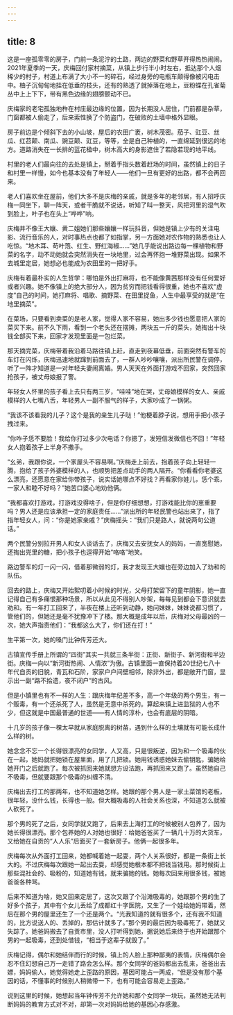 ```yaml
---
---
---
```

title: 8
---





这是一座孤零零的房子，门前一条泥泞的土路，两边的野菜和野草开得热热闹闹。2021年夏季的一天，庆梅回付家村摘菜，从镇上步行半小时左右，抵达那个人烟稀少的村子，村道上布满了大小不一的碎石，经过身旁的电瓶车颠得像被闪电击中。柚子沉甸甸地挂在低垂的枝头，还有的熟透了就掉落在地上，豆粉蝶在孔雀菊丛中上上下下，带有黑色边缘的翅膀颤动不已。

庆梅家的老宅孤独地杵在村庄最边缘的位置，因为长期没人居住，门前都是杂草，门窗都被人偷走了，后来索性换了个防盗门，在破败的土墙中格外显眼。

房子前边是个倾斜下去的小山坡，屋后的农田广袤，树木茂密。茄子、豇豆、丝瓜、红苕颠、南瓜、豌豆颠、豇豆，等等，全是自己种植的，一直绵延到很远的地方。道路消失在一长排的蓝花楹中，树木高大的身影遮住了若隐若现的地平线。

村里的老人们最向往的去处是镇上，掰着手指头数着赶场的时间，虽然镇上的日子和村里一样慢，如今也基本没有了年轻人——他们一旦有更好的出路，都不会再回来。

老人们喜欢坐在屋前，他们大多不是庆梅的亲戚，就是多年的老邻居，有人招呼庆梅一同坐下，聊一阵天，或者干脆就不说话，听知了叫一整天，风把河里的湿气吹到脸上，叶子也在头上“哗哗”响。

庆梅并不像王大孃、黄二姐她们那些孃孃一样玩抖音，但她是镇上少有的关注电影、流行音乐的人，对时事热点也都了如指掌，另一方面她对农作物的熟悉也让人吃惊。“地木耳、苟叶萢、红生、野红海椒……”她几乎能说出路边每一棵植物和野菜的名字，动不动她就会突然消失在一块地里，过会再怀抱一堆野菜出现。如果不去城里定居，她想必也能成为农田里的一把好手。

庆梅有着最朴实的人生哲学：哪怕是外出打麻将，也不能像黄茜那样没有任何爱好或者兴趣。她不像镇上的绝大部分人，因为贫穷而把钱看得很重，她也不喜欢“虚度”自己的时间，她打麻将、唱歌、摘野菜、在田里捉鱼，人生中最享受的就是“在地里摘菜”。

在菜场，只要看到卖菜的是老人家，觉得人家不容易，她出多少钱也愿意把人家的菜买下来。前不久下雨，看到一个老头还在摆摊，两块五一斤的菜头，她掏出十块钱全部买下来，回家才发现里面是一包烂菜。

那天摘完菜，庆梅带着我沿着马路往镇上赶，直走到夜幕低垂，前面突然有警车的车灯在闪烁，庆梅迅速地就蹿到前面去了，一群人吵吵嚷嚷，派出所民警在调停，听了一阵才知道是一对年轻夫妻闹离婚。男人天天在外面打游戏不回家，突然回家抢孩子，被丈母娘报了警。

年轻女人怀里的孩子看上去只有两三岁，“哇哇”地在哭，丈母娘模样的女人、亲戚模样的人七嘴八舌，年轻男人一副不服气的样子，大家吵成了一锅粥。

“我该不该看我的儿子？这个是我的亲生儿子哒！”他梗着脖子说，想用手把小孩子拽过来。

“你咋子恁不要脸！我给你打过多少次电话？你摁了，发短信发微信也不回！”年轻女人抱着孩子上半身不撒手。

“幺弟，我跟你说，一个家屋头不容易啊。”庆梅走上前去，抱着孩子向上轻轻一腾，抱给了孩子外婆模样的人，也顺势把差点动手的两人隔开。“你看看你老婆这么漂亮，还愿意在家给你带孩子，说实话她哪点不好找？再看家你娃儿，恁个乖，一家人和睦不好吗？”她苦口婆心地劝他俩。

“我都喜欢打游戏，打游戏没得啥子，但是你仔细想想，打游戏能比你的崽重要吗？男人还是应该承担一定的家庭责任……”派出所的年轻民警也站出来了，指了指年轻女人，问：“你是她家亲戚？”庆梅摇头：“我们只是路人，就说两句公道话。”

两个民警分别拉开男人和女人谈话去了，庆梅又去安抚女人的妈妈，一直宽慰她，还掏出兜里的糖，把小孩子也逗得开始“咯咯”地笑。

路边警车的灯一闪一闪，借着那微弱的灯，我才发现王大孃也在旁边加入了劝和的队伍。

回去的路上，庆梅又开始絮叨着小时候的时光，父母打架留下的童年阴影，她一直记得自己有多痛恨那种场景，所以从此见不得别人吵架，每每见到都会下意识就去劝和。有一年打工回来了，半夜在楼上还听到动静，她问妹妹，妹妹说都习惯了，管他们的，但她还是毫不犹豫冲下了楼。那大概是成年以后，庆梅对父母最凶的一次，她大声指责他们：“我都这么大了，你们还在打！”

生平第一次，她的嗓门比钟传芳还大。

古镇宣传手册上所谓的“四街”其实一共就三条半街：正街、新街子、新河街和半边街。庆梅一向以“新河街热闹、人情浓”为傲。古镇里面一直保持着20世纪七八十年代自贡的旧貌，青瓦和石阶，家家户户间壁相邻，除非外出，都是敞开门窗，显示出一副“路不拾遗，夜不闭户”的古风。

但是小镇里也有不一样的人生：跟庆梅年纪差不多，高一个年级的两个男生，有一个贩毒，有一个还杀死了人，虽然是无意中杀死的。算起来镇上进监狱的人也不少，但这就是中国最普通的世道——有人情的淳朴，也会有底层的阴暗。

十几岁的孩子像一棵太早就从家庭脱离的树苗，遇到什么样的土壤就有可能长成什么样的树。

她念念不忘一个长得很漂亮的女同学，人又高，只是很叛逆，因为和一个吸毒的伙在一起，她妈就把她锁在屋里面，用了几把锁。她用钱诱惑她妹去偷钥匙，骗她给她开门之后就跑了。每次被抓回来她就想方设法跑，再抓回来又跑了。虽然她自己不吸毒，但就要跟那个吸毒的纠缠不清。

庆梅出去打工的那两年，也不知道她怎样。她跟的那个男人是一家土菜馆的老板，很年轻，没什么钱，长得也一般。但大概吸毒的人社会关系也深，不知道怎么就被人砍死了。

那个男的死了之后，女同学就又跑了，后来去上海打工的时候被别人包养了，因为她长得很漂亮。那个包养她的人对她也很好：给她爸爸买了一辆几十万的大货车，又给她在自贡的“人人乐”后面买了一套新房子。他俩一起很多年。

庆梅每次从外面打工回来，她都喊着她一起耍，两个人关系很好，都是一条街上长大的。不过庆梅每次跟她一起出去耍，却感觉她根本都不把钱当钱用。那时候街上那些混社会的、吸粉的，知道她有钱，就来骗她的钱。她每次回来用很多钱，被她爸爸各种骂。

后来不知道为啥，她又回来定居了，这次又跟了个沿滩吸毒的，她跟那个男的生了好多个孩子，其中有个女儿丢给了成都红十字医院，又生了一个娃给她妈带着，然后在那个男的屋里还生了一个还是两个。“光我知道的就有很多个，还有我不知道的，比方说送人的、丢掉的，那估计就多了。”那个男的最后因为吸毒死了，她就又失踪了。她爸妈搬去了自贡市里，没人打听得到她，据说她后来终于也开始跟那个男的一起吸毒，还到处借钱，“相当于这辈子就毁了。”

庆梅记得，偶尔和她结伴而行的时候，镇上的人脸上那种鄙夷的表情，庆梅偶尔会忍不住幻想自己万一走错了路会怎么样。那个女同学的爸妈都出去乱来，爸爸出去嫖，妈妈偷人，她觉得她走上歪路的原因，基因可能占一两成，“但是没有那个基因的话，不懂事的时候别人稍微带一下，也有可能会容易走上歪路。”

说到这里的时候，她想起当年钟传芳不允许她和那个女同学一块玩，虽然她无法判断妈妈的教育方式对不对，却第一次对妈妈给她的基因心存感激。
